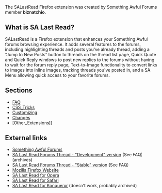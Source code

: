 The SALastRead Firefox extension was created by Something Awful Forums member '''biznatchio'''. 




== What is SA Last Read? ==
SALastRead is a Firefox extension that enhances your Something Awful forums browsing experience. It adds several features to the forums, including highlighting threads and posts you've already thread, adding a "Jump to New Posts" button to threads on the thread list page, Quick Quote and Quick Reply windows to post new replies to the forums without having to wait for the forum reply page, Text-to-Image functionality to convert links to images into inline images, tracking threads you've posted in, and a SA Menu allowing quick access to your favorite forums.

== Sections ==
* [[FAQ]]
* [[CSS_Tricks]]
* [[Customizing]]
* [[Changes]]
* [Other_Extensions]]

== External links ==
*[http://forums.somethingawful.com/ Something Awful Forums]
*[http://forums.somethingawful.com/showthread.php?s=&threadid=1723782 SA Last Read Forums Thread - "Development" version] (See FAQ) (archives)
*[http://forums.somethingawful.com/showthread.php?s=&threadid=2015554 SA Last Read Forums Thread - "Stable" version] (See FAQ)
*[http://www.mozilla.org/products/firefox/ Mozilla Firefox Website]
*[http://forums.somethingawful.com/showthread.php?s=&threadid=1903701 SA Last Read for Opera]
*[http://forums.somethingawful.com/showthread.php?s=&threadid=1706787 SA Last Read for Safari]
*[http://forums.somethingawful.com/showthread.php?s=&threadid=1543330 SA Last Read for Konqueror] (doesn't work, probably archived)

